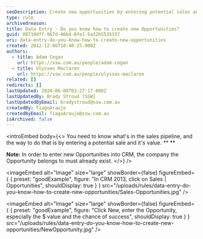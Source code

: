 ```yaml
---
seoDescription: Create new opportunities by entering potential sales and their values into CRM, ensuring the company exists beforehand.
type: rule
archivedreason:
title: Data Entry - Do you know how to create new Opportunities?
guid: 08719dff-867d-46b4-8fe1-5a32b5535337
uri: data-entry-do-you-know-how-to-create-new-opportunities
created: 2012-12-06T18:40:25.000Z
authors:
  - title: Adam Cogan
    url: https://ssw.com.au/people/adam-cogan
  - title: Ulysses Maclaren
    url: https://ssw.com.au/people/ulysses-maclaren
related: []
redirects: []
lastUpdated: 2024-06-08T03:27:17.000Z
lastUpdatedBy: Brady Stroud [SSW]
lastUpdatedByEmail: bradystroud@ssw.com.au
createdBy: TiagoAraujo
createdByEmail: TiagoAraujo@ssw.com.au
isArchived: false
---
```


<introEmbed
  body={<>
You need to know what's in the sales pipeline, and the way to do that is by entering a potential sale and it's value.
\*\*
\*\*

**Note:** In order to enter new Opportunities into CRM, the company the Opportunity belongs to must already exist.
  </>}
/>

<imageEmbed
  alt="Image"
  size="large"
  showBorder={false}
  figureEmbed={ {
    preset: "goodExample",
    figure: "In CRM 2013, click on Sales | Opportunities",
    shouldDisplay: true
  } }
  src="/uploads/rules/data-entry-do-you-know-how-to-create-new-opportunities/Sales-Opportunities.jpg"
/>


<imageEmbed
  alt="Image"
  size="large"
  showBorder={false}
  figureEmbed={ {
    preset: "goodExample",
    figure: "Click New, enter the Opportunity, especially the $ value and the chance of success",
    shouldDisplay: true
  } }
  src="/uploads/rules/data-entry-do-you-know-how-to-create-new-opportunities/NewOpportunity.jpg"
/>

